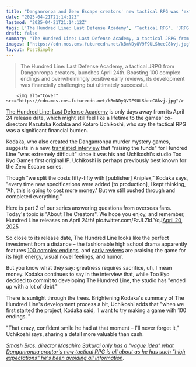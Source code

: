 ```yaml
---
title: "Danganronpa and Zero Escape creators' new tactical RPG was 'extremely difficult' to fund: 'We […] ended up with a lot of debt'"
date: "2025-04-21T21:14:12Z"
lastmod: "2025-04-21T21:14:12Z"
tags: ['The Hundred Line: Last Defense Academy', 'Tactical RPG', 'JRPG', 'Steam', 'Visual Novel', 'Aniplex', 'Too Kyo Games']
draft: false
summary: "The Hundred Line: Last Defense Academy, a tactical JRPG from Danganronpa creators, launches April 24th.  Boasting 100 complex endings and overwhelmingly positive early reviews, its development was financially challenging but ultimately successful."
images: ["https://cdn.mos.cms.futurecdn.net/kBmNDyQV9F9ULShecC8kvj.jpg"]
layout: PostSimple
---
```

> The Hundred Line: Last Defense Academy, a tactical JRPG from Danganronpa creators, launches April 24th.  Boasting 100 complex endings and overwhelmingly positive early reviews, its development was financially challenging but ultimately successful.


        <img alt="Cover" src="https://cdn.mos.cms.futurecdn.net/kBmNDyQV9F9ULShecC8kvj.jpg"/>
        
[The Hundred Line: Last Defense Academy](https://www.gamesradar.com/games/rpg/dying-becomes-a-skill-in-this-jrpg-from-the-danganronpa-devs-and-its-steam-next-fest-demo-is-already-overwhelmingly-positive-on-steam/) is only days away from its April 24 release date, which might still feel like a lifetime to the games' co-directors Kazutaka Kodaka and Kotaro Uchikoshi, who say the tactical RPG was a significant financial burden.

Kodaka, who also created the Danganronpa murder mystery games, suggests in a new, [translated interview](https://x.com/kazkodaka/status/1914096292869054528) that "raising the funds" for Hundred Line "was extremely difficult" since it was his and Uchikoshi's studio Too Kyo Games first original IP. Uchikoshi is perhaps previously best known for the Zero Escape series.

Though "we split the costs fifty-fifty with [publisher] Aniplex," Kodaka says, "every time new specifications were added [to production], I kept thinking, 'Ah, this is going to cost more money.' But we still pushed through and completed everything."

Here is part 2 of our series answering questions from overseas fans. Today's topic is "About The Creators". We hope you enjoy, and remember, Hundred Line releases on April 24th! pic.twitter.com/FzJLZkLYqJ[April 20, 2025](https://twitter.com/cantworkitout/status/1914096292869054528)

So close to its release date, The Hundred Line looks like the perfect investment from a distance – the fashionable high school drama apparently features [100 complex endings](https://www.gamesradar.com/games/jrpg/danganronpa-creators-new-tactical-rpg-features-100-endings-dense-enough-to-be-considered-true-routes-with-no-easy-or-quick-bad-finale/), and [early reviews](https://www.reddit.com/r/Games/comments/1k4d0ie/the_hundred_line_last_defense_academy_review/) are praising the game for its high energy, visual novel feelings, and humor.

But you know what they say: greatness requires sacrifice, uh, I mean money. Kodaka continues to say in the interview that, while Too Kyo decided to commit to developing The Hundred Line, the studio has "ended up with a lot of debt."

There is sunlight through the trees. Brightening Kodaka's summary of The Hundred Line's development process a bit, Uchikoshi adds that "when we first started the project, Kodaka said, 'I want to try making a game with 100 endings.'"

"That crazy, confident smile he had at that moment – I'll never forget it," Uchikoshi says, sharing a detail more valuable than cash.

[<em>Smash Bros. director Masahiro Sakurai only has a "vague idea" what Danganronpa creator's new tactical RPG is all about as he has such "high expectations" he's been avoiding all information</em>](https://www.gamesradar.com/games/rpg/smash-bros-director-masahiro-sakurai-only-has-a-vague-idea-what-danganronpa-creators-new-tactical-rpg-is-all-about-as-he-has-such-high-expectations-hes-been-avoiding-all-information/)*.*
        